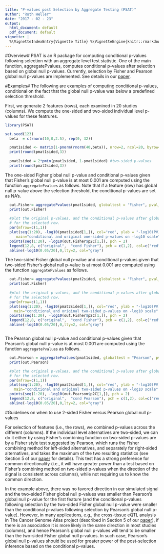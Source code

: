 ```yaml
---
title: "P-values post Selection by Aggregate Testing (PSAT)"
author: "Ruth Heller"
date: "2017 - 02 - 23"
output:
  html_document: default
  pdf_document: default
vignette: |
  %\VignetteIndexEntry{Vignette Title} %\VignetteEngine{knitr::rmarkdown} %\VignetteEncoding{UTF-8}
---
```


#Overview#
PSAT is an R package for computing conditional p-values following selection with an aggregate level test statistic. One of the main function, aggregatePvalues, computes conditional p-values after selection based on global null p-values. Currently, selection by Fisher and Pearson global null p-values are implemented. See details in our [paper](http://dx.doi.org/10.1101/058404).

#Examples#
The following are examples of computing conditional p-values, conditional on the fact that the global null p-value was below a predefined selection threshold. 

First, we generate 2 features (rows), each examined in 20 studies (columns). We compute the one-sided and two-sided individual level p-values for these featrures. 
```r
library(PSAT)

set.seed(123)
  beta  = c(rnorm(10,0,2.5), rep(0, 32))

  pmat1sided <- matrix(1-pnorm(rnorm(40,beta)), nrow=2, ncol=20, byrow=TRUE) #one-sided p-values
  print(round(pmat1sided,3))
  
  pmat2sided = 2*pmin(pmat1sided, 1-pmat1sided) #two-sided p-values
  print(round(pmat2sided,3))  

```

The one-sided Figher global null p-value and conditional p-values given that Fisher's global null p-value is at most 0.001 are computed using the function `aggregatePvalues` as follows. Note that if a feature (row) has global null p-value above the selection threshold, the conditional p-values are set as NA's. 
```r

  out.Fisher= aggregatePvalues(pmat1sided, globaltest = "Fisher", pval_threshold=0.001)
  print(out.Fisher)
  
  #plot the original p-values, and the conditional p-values after global null selection by Fisher, 
  # for the selected row. 
  par(mfrow=c(1,1))
  plot(seq(1:20), -log10(pmat1sided[1,]), col="red", ylab = "-log10(PV)", 
     main="conditional and original one-sided p-values on -log10 scale" )
  points(seq(1:20), -log10(out.Fisher$p2C[1,]), pch = 2)
  legend(12,8, c("original",  "cond Fisher"), pch = c(1,2), col=c("red", "black"))
  abline(-log10(0.05/20),0,lty=2, col="gray")
```

The two-sided Fisher global null p-value and conditional p-values given that two-sided Fisher's global null p-value is at most 0.001 are computed using the function `aggregatePvalues` as follows. 
```r

  out.Fisher= aggregatePvalues(pmat2sided, globaltest = "Fisher", pval_threshold=0.001)
  print(out.Fisher)
  
  #plot the original p-values, and the conditional p-values after global null selection by Fisher,
  # for the selected row. 
  par(mfrow=c(1,1))
  plot(seq(1:20), -log10(pmat2sided[1,]), col="red", ylab = "-log10(PV)", 
    main="conditional and original two-sided p-values on -log10 scale" )
  points(seq(1:20), -log10(out.Fisher$p2C[1,]), pch = 2)
  legend(12,8, c("original",  "cond Fisher"), pch = c(1,2), col=c("red", "black"))
  abline(-log10(0.05/20),0,lty=2, col="gray")



```


The Pearson global null p-value and conditional p-values given that Pearson's global null p-value is at most 0.001 are computed using the function `aggregatePvalues` as follows. 
```r

  out.Pearson = aggregatePvalues(pmat1sided, globaltest = "Pearson", pval_threshold=0.001)
  print(out.Pearson)

  #plot the original p-values, and the conditional p-values after global null selection by Pearson, 
  # for the selected row. 
  par(mfrow=c(1,1))
  plot(seq(1:20), -log10(pmat2sided[1,]), col="red", ylab = "-log10(PV)",
    main="conditional and original two-sided p-values on -log10 scale" )
  points(seq(1:20), -log10(out.Pearson$p2C[1,]), pch = 2)
  legend(12,8, c("original",  "cond Pearson"), pch = c(1,2), col=c("red", "black"))
  abline(-log10(0.05/20),0,lty=2, col="gray")


```



#Guidelines on when to use  2-sided Fisher versus Pearson global null p-values 

For selection of features (i.e., the rows), we combined p-values across the different  (columns). If the individual level alternatives are two-sided, we can do it either by using Fisher's combining function on two-sided p-values are  by  a  Fisher style test suggested by Pearson,  which  runs the Fisher combining method for left-sided alternatives, and separately for right-sided alternatives, and takes the maximum of the two resulting statistics (see Section 5 of our [paper](http://dx.doi.org/10.1101/058404) for details).  This test has a strong preference for common directionality (i.e., it will have greater power than a test based on Fisher's combining method on two-sided p-values when the direction of the signal is consistent across columns), while not requiring us to know the common direction.

In the example above, there was no favored direction in our simulated signal and the two-sided Fisher global null p-values was smaller than Pearson's global null p-value for the first feature (and the conditional p-values following selection by the two-sided Fisher global null p-value were smaller than the conditional p-values following selection by Pearson's global null p-value). However, in many applications, e.g., the cross-tissue eQTL analysis in The Cancer Genome Atlas project (described in Section 5 of our [paper](http://dx.doi.org/10.1101/058404)), if there is an association it is more likely in the same direction in most studies (columns), and hence Pearson's global null p-values will tend to be smaller than the two-sided Fisher global null p-values. In such case, Pearson's global null p-values should be used for greater power of the post-selection inference based on the conditional p-values.  

